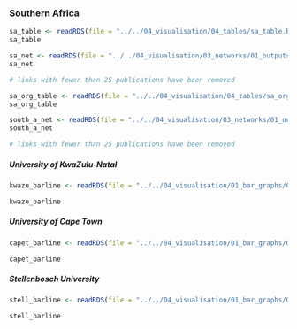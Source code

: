 ### Southern Africa

```r
sa_table <- readRDS(file = "../../04_visualisation/04_tables/sa_table.Rds")
sa_table
```
```r
sa_net <- readRDS(file = "../../04_visualisation/03_networks/01_outputs/sa_net.Rds")
sa_net
```
```r
# links with fewer than 25 publications have been removed
```



```r
sa_org_table <- readRDS(file = "../../04_visualisation/04_tables/sa_org_table.Rds")
sa_org_table
```




```r
south_a_net <- readRDS(file = "../../04_visualisation/03_networks/01_outputs/south_a_net.Rds")
south_a_net
```
```r
# links with fewer than 25 publications have been removed
```




#####  University of KwaZulu-Natal

```r
kwazu_barline <- readRDS(file = "../../04_visualisation/01_bar_graphs/02_regions/kwazu_ra_barline.Rds")

kwazu_barline
```



##### University of Cape Town 
```r
capet_barline <- readRDS(file = "../../04_visualisation/01_bar_graphs/02_regions/capet_ra_barline.Rds")

capet_barline
```


##### Stellenbosch University 
```r
stell_barline <- readRDS(file = "../../04_visualisation/01_bar_graphs/02_regions/stell_ra_barline.Rds")

stell_barline
```

